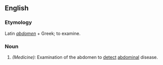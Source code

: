 ==English==

===Etymology===
Latin ''[[abdomen]]'' + Greek; to examine.

===Noun===
{{en-noun-reg}}

# ''(Medicine):'' Examination of the abdomen to [[detect]] [[abdominal]] disease.